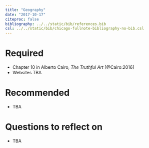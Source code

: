 ```yaml
---
title: "Geography"
date: "2017-10-17"
citeproc: false
bibliography: ../../static/bib/references.bib
csl: ../../static/bib/chicago-fullnote-bibliography-no-bib.csl
---
```


# Required

- Chapter 10 in Alberto Cairo, *The Truthful Art* [@Cairo:2016]
- Websites TBA


# Recommended

- TBA


# Questions to reflect on

- TBA

